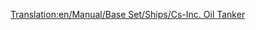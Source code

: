[[Translation:en/Manual/Base Set/Ships/Cs-Inc. Oil Tanker]]
{{en/Manual/Base Set/Ships/Ships|Cost=£33,511 ($67.022)
|Speed=40 kph (25 mph)
|Annual=£2,050 ($4.100)
|Designed=1968
|Lifespan=30
|Capacity=350,000 Liters of Oil
|Description=The Cs-Inc. Oil Tanker is a large oil tanker. It holds a lot more than its predecessor, and has a higher speed.
|Real-life=Fictional. Cs obviously stands for Chris Sawyer.
}}